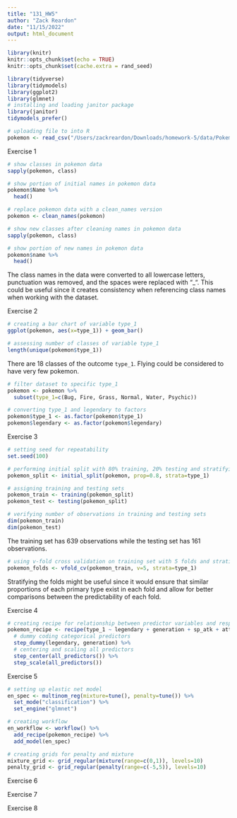 ```yaml
---
title: "131_HW5"
author: "Zack Reardon"
date: "11/15/2022"
output: html_document
---
```


```r
library(knitr)
knitr::opts_chunk$set(echo = TRUE)
knitr::opts_chunk$set(cache.extra = rand_seed)
```

```r
library(tidyverse)
library(tidymodels)
library(ggplot2)
library(glmnet)
# installing and loading janitor package
library(janitor)
tidymodels_prefer()

# uploading file to into R
pokemon <- read_csv("/Users/zackreardon/Downloads/homework-5/data/Pokemon.csv")
```

Exercise 1

```r
# show classes in pokemon data
sapply(pokemon, class)

# show portion of initial names in pokemon data
pokemon$Name %>%
  head()

# replace pokemon data with a clean_names version
pokemon <- clean_names(pokemon)

# show new classes after cleaning names in pokemon data
sapply(pokemon, class)

# show portion of new names in pokemon data
pokemon$name %>%
  head()
```
The class names in the data were converted to all lowercase letters, punctuation was removed, and the spaces were replaced with "_". This could be useful since it creates consistency when referencing class names when working with the dataset.

Exercise 2

```r
# creating a bar chart of variable type_1
ggplot(pokemon, aes(x=type_1)) + geom_bar()

# assessing number of classes of variable type_1
length(unique(pokemon$type_1))
```
There are 18 classes of the outcome `type_1`. Flying could be considered to have very few pokemon.

```r
# filter dataset to specific type_1
pokemon <- pokemon %>%
  subset(type_1=c(Bug, Fire, Grass, Normal, Water, Psychic))

# converting type_1 and legendary to factors
pokemon$type_1 <- as.factor(pokemon$type_1)
pokemon$legendary <- as.factor(pokemon$legendary)
```

Exercise 3

```r
# setting seed for repeatability
set.seed(100)

# performing initial split with 80% training, 20% testing and stratifying on type_1
pokemon_split <- initial_split(pokemon, prop=0.8, strata=type_1)

# assigning training and testing sets
pokemon_train <- training(pokemon_split)
pokemon_test <- testing(pokemon_split)

# verifying number of observations in training and testing sets
dim(pokemon_train)
dim(pokemon_test)
```
The training set has 639 observations while the testing set has 161 observations.

```r
# using v-fold cross validation on training set with 5 folds and stratifying on type_1
pokemon_folds <- vfold_cv(pokemon_train, v=5, strata=type_1)
```
Stratifying the folds might be useful since it would ensure that similar proportions of each primary type exist in each fold and allow for better comparisons between the predictability of each fold.

Exercise 4

```r
# creating recipe for relationship between predictor variables and response
pokemon_recipe <- recipe(type_1 ~ legendary + generation + sp_atk + attack + speed + defense + hp + sp_def, data=pokemon_train) %>%
  # dummy coding categorical predictors
  step_dummy(legendary, generation) %>%
  # centering and scaling all predictors
  step_center(all_predictors()) %>%
  step_scale(all_predictors())
```

Exercise 5

```r
# setting up elastic net model
en_spec <- multinom_reg(mixture=tune(), penalty=tune()) %>%
  set_mode("classification") %>%
  set_engine("glmnet")

# creating workflow
en_workflow <- workflow() %>%
  add_recipe(pokemon_recipe) %>%
  add_model(en_spec)

# creating grids for penalty and mixture
mixture_grid <- grid_regular(mixture(range=c(0,1)), levels=10)
penalty_grid <- grid_regular(penalty(range=c(-5,5)), levels=10)
```

Exercise 6

Exercise 7

Exercise 8
